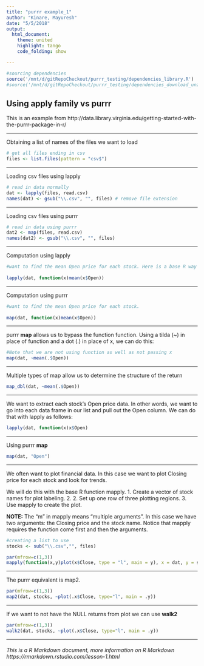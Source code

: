 ```yaml
---
title: "purrr example_1"
author: "Kinare, Mayuresh"
date: "5/5/2018"
output:
  html_document:
    theme: united
    highlight: tango
    code_folding: show

---
```


```r
#sourcing dependencies
source('/mnt/d/gitRepoCheckout/purrr_testing/dependencies_library.R')
#source('/mnt/d/gitRepoCheckout/purrr_testing/dependencies_download_unzip.R')

```
## Using apply family vs purrr

This is an example from http://data.library.virginia.edu/getting-started-with-the-purrr-package-in-r/

*** 

Obtaining a list of names of the files we want to load
```r

# get all files ending in csv
files <- list.files(pattern = "csv$") 

```
*** 

Loading csv files using lapply 
```r
# read in data normally
dat <- lapply(files, read.csv)
names(dat) <- gsub("\\.csv", "", files) # remove file extension

```
*** 

Loading csv files using purrr 
```r

# read in data using purrr
dat2 <- map(files, read.csv)
names(dat2) <- gsub("\\.csv", "", files)

```
*** 

Computation using lapply
```r
#want to find the mean Open price for each stock. Here is a base R way using lapply and an anonymous function:
  
lapply(dat, function(x)mean(x$Open))

```
*** 

Computation using purrr
```r
#want to find the mean Open price for each stock.
  
map(dat, function(x)mean(x$Open))

```
*** 

purrr **map** allows us to bypass the function function. Using a tilda (~) in place of function and a dot (.) in place of x, we can do this:
```r
#Note that we are not using function as well as not passing x
map(dat, ~mean(.$Open))

```
*** 

Multiple types of map allow us to determine the structure of the return
```r
map_dbl(dat, ~mean(.$Open))

```
*** 

We want to extract each stock’s Open price data. In other words, we want to go into each data frame in our list and pull out the Open column. We can do that with lapply as follows:
```r
lapply(dat, function(x)x$Open)


```
*** 

Using purrr **map**
```r
map(dat, "Open")

```
*** 

We often want to plot financial data. 
In this case we want to plot Closing price for each stock and look for trends. 

We will do this with the base R function mapply. 
1. Create a vector of stock names for plot labeling. 2. 2. Set up one row of three plotting regions. 
3. Use mapply to create the plot. 

**NOTE:** The “m” in mapply means “multiple arguments”. In this case we have two arguments: the Closing price and the stock name. Notice that mapply requires the function come first and then the arguments.


```r

#creating a list to use
stocks <- sub("\\.csv","", files)

par(mfrow=c(1,3))
mapply(function(x,y)plot(x$Close, type = "l", main = y), x = dat, y = stocks)

```
*** 

The purrr equivalent is map2. 
```r
par(mfrow=c(1,3))
map2(dat, stocks, ~plot(.x$Close, type="l", main = .y))

```
*** 

If we want to not have the NULL returns from plot we can use **walk2**
```r
par(mfrow=c(1,3))
walk2(dat, stocks, ~plot(.x$Close, type="l", main = .y))

```

*** 
###### This is a R Markdown document, more information on R Markdown https://rmarkdown.rstudio.com/lesson-1.html